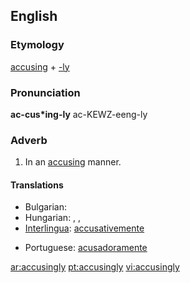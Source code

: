 ==English==

===Etymology===
[[accuse|accusing]] + [[-ly]]

===Pronunciation===
'''ac-cus*ing-ly'''
ac-KEWZ-eeng-ly

===Adverb===
{{en-adv}}

# In an [[accusing]] manner.

====Translations====
{{trans-top|in an accusing manner}}
* Bulgarian: {{t|bg|укорително}}
*Hungarian: {{t-|hu|vádlóan}}, {{t|hu|vádolva}}, {{t|hu|szemrehányóan}}
*[[Interlingua]]: [[accusativemente]]
{{trans-mid}}
*Portuguese: [[acusadoramente]]
{{trans-bottom}}

[[ar:accusingly]]
[[pt:accusingly]]
[[vi:accusingly]]